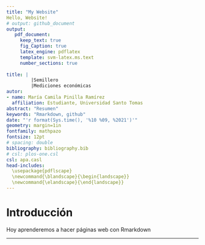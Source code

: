 ```yaml
---
title: "My Website"
Hello, Website!
# output: github_document
output: 
   pdf_document:
     keep_text: true 
     fig_Caption: true
     latex_engine: pdflatex
     template: svm-latex.ms.text
     number_sections: true
     
title: |
         |Semillero
         |Mediciones económicas
autor:
- name: María Camila Pinilla Ramírez
  affiliation: Estudiante, Universidad Santo Tomas
abstract: "Resumen"
keywords: "Rmarkdown, github"
date: "'r format(Sys.time(), '%10 %09, %2021')'"
geometry: margin=1in 
fontfamily: mathpazo
fontsize: 12pt
# spacing: double 
bibliography: bibliography.bib
# csl: plos-one.csl
csl: apa.casl
head-includes:
  \usepackage{pdflscape}
  \newcommand{\blandscape}{\begin{landscape}}
  \newcommand{\elandscape}{\end{landscape}}
---
```


# Introducción

Hoy aprenderemos a hacer páginas web con Rmarkdown
  
---

